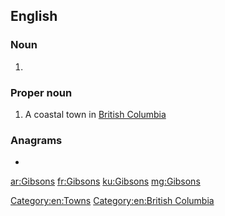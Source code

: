==English==

===Noun===
{{head|en|noun plural form}}

# {{plural of|Gibson|lang=en}}

===Proper noun===
{{en-proper noun}}

# A coastal town in [[British Columbia]]

===Anagrams===
* {{l|en|bossing}}

[[Category:en:Towns]]
[[Category:en:British Columbia]]

[[ar:Gibsons]]
[[fr:Gibsons]]
[[ku:Gibsons]]
[[mg:Gibsons]]